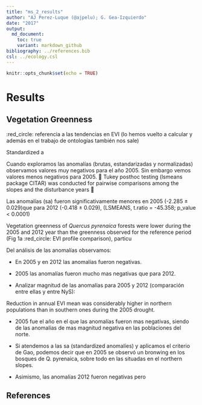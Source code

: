 ```yaml
---
title: "ms_2_results"
author: "AJ Perez-Luque (@ajpelu); G. Gea-Izquierdo"
date: "2017"
output:  
  md_document:
    toc: true
    variant: markdown_github
bibliography: ../references.bib
csl: ../ecology.csl
---
```


```r
knitr::opts_chunk$set(echo = TRUE)
```

# Results

## Vegetation Greenness

:red_circle: referencia a las tendencias en EVI (lo hemos vuelto a calcular y además en el trabajo de ontologías también nos sale)


Standardized a

Cuando exploramos las anomalías (brutas, estandarizadas y normalizadas) observamos valores muy negativos para el año 2005. Sin embargo vemos valores menos negativos para 2005. 🔴 Tukey posthoc testing (lsmeans package CITAR) was conducted for pairwise comparisons among the slopes and the disturbance years 🔴

Las anomalías (sa) fueron significativamente menores en 2005 (-2.285 ± 0.029)que para 2012 (-0.418 ± 0.029), (LSMEANS, t.ratio = -45.358; p_value < 0.0001)

Vegetation greenness of *Quercus pyrenaica* forests were lower during the 2005 and 2012 year than the greenness observed for the reference period (Fig 1a :red_circle: EVI profile comparison), particu


Del análisis de las anomalías observamos:

* En 2005 y en 2012 las anomalías fueron negativas. 
* 2005 las anomalías fueron mucho mas negativas que para 2012. 

* Analizar magnitud de las anomalías para 2005 y 2012 (comparación entre ellas y entre NyS): 


Reduction in annual EVI mean was considerably higher in northern populations than in southern ones during the 2005 drought. 



* 2005 fue el año en el que las anomalías fueron mas negativas, siendo de las anomalías de mas magnitud negativa en las poblaciones del norte. 

* Si atendemos a las sa (standardized anomalíes) y aplicamos el criterio de Gao, podemos decir que en 2005 se observó un bronwing en los bosques de Q. pyrenaica, sobre todo en las situadas en el northern slopes. 

* Asimismo, las anomalías 2012 fueron negativas pero 



## References 
